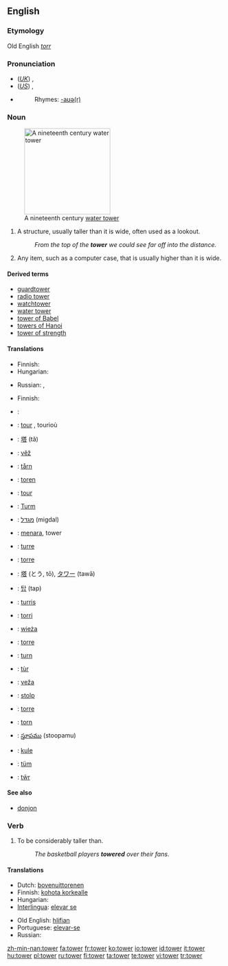 ==English==

===Etymology===
Old English ''[[torr]]''

===Pronunciation===
*(''[[Received Pronunciation|UK]]'') {{IPA|/ˈtaʊə/}}, {{SAMPA|/"taU@/}}
*(''[[General American|US]]'') {{IPA|/ˈtaʊɚ/}}, {{SAMPA|/"taU@`/}}
*{{audio|en-us-tower.ogg|Audio (US)}}
*:Rhymes: [[Rhymes:English:-aʊə(r)|-aʊə(r)]]

===Noun===
{{wikipedia}}
{{en-noun}}
[[Image:800px-FtThomasTower.jpg|200px|right|thumb|A nineteenth century [[water tower]]]]

# A structure, usually taller than it is wide, often used as a lookout.
#:''From the top of the '''tower''' we could see far off into the distance.''
# {{figuratively}} Any item, such as a computer case, that is usually higher than it is wide.

====Derived terms====
*[[guardtower]]
*[[radio tower]]
*[[watchtower]]
*[[water tower]]
*[[tower of Babel]]
*[[towers of Hanoi]]
*[[tower of strength]]

====Translations====
{{trans-top|structure}}
*Finnish: {{t|fi|torni}}
*Hungarian: {{t|hu|torony}}
{{trans-mid}}
*Russian: {{t|ru|башня|f|tr=bášn'a}}, {{t|ru|вышка|f|tr=výška}}
{{trans-bottom}}

{{trans-top|''(figuratively)'' any item that is higher than it is wide}}
*Finnish: {{t|fi|torni}}
{{trans-mid}}

{{trans-bottom}}

{{checktrans-top}}
*{{ttbc|Arabic}}: {{ARchar|[[برج]]}} {{unicode|(burj)}}
*{{ttbc|Breton}}: [[tour#Breton|tour]] {{m}}, tourioù {{p}}
*{{ttbc|Chinese}}: [[塔]] (tǎ)
*{{ttbc|Czech}}: [[věž]] {{f}}
*{{ttbc|Danish}}: [[tårn]] {{n}}
*{{ttbc|Dutch}}: [[toren]] {{m}}
*{{ttbc|French}}: [[tour#French|tour]] {{f}}
*{{ttbc|German}}: [[Turm]] {{m}}
*{{ttbc|Hebrew}}: [[מגדל]] (migdal) {{m}}
*{{ttbc|Indonesian}}: [[menara]], tower
*{{ttbc|Interlingua}}: [[turre]]
*{{ttbc|Italian}}: [[torre]] {{f}}
*{{ttbc|Japanese}}: [[塔]] (とう, tō), [[タワー]] (tawā)
{{checktrans-mid}}
*{{ttbc|Korean}}: [[탑]] (tap)
*{{ttbc|Latin}}: [[turris]] {{f}}
*{{ttbc|Maltese}}: [[torri]] {{m}}
*{{ttbc|Polish}}: [[wieża]] {{f}}
*{{ttbc|Portuguese}}: [[torre]] {{f}}
*{{ttbc|Romanian}}: [[turn#Romanian|turn]] {{n}}
*{{ttbc|Scottish Gaelic}}: [[tùr]] {{m}}
*{{ttbc|Slovak}}: [[veža]] {{f}}
*{{ttbc|Slovene}}: [[stolp]] {{m}}
*{{ttbc|Spanish}}: [[torre]] {{f}}
*{{ttbc|Swedish}}: [[torn#Swedish|torn]]
*{{ttbc|Telugu}}: [[స్తూపము]] (stoopamu)
*{{ttbc|Turkish}}: [[kule]]
*{{ttbc|Volapük}}: [[tüm]]
*{{ttbc|Welsh}}: [[tŵr]]
{{checktrans-bottom}}

====See also====
*[[donjon]]

===Verb===
{{en-verb|towers|towering|towered}}

# To be considerably taller than.
#:''The basketball players '''towered''' over their fans''.

====Translations====
{{trans-top|to be considerably taller than}}
*Dutch: [[bovenuittorenen]]
*Finnish: [[kohota korkealle]]
*Hungarian: {{t|hu|tornyosul}}
*[[Interlingua]]: [[elevar se]]
{{trans-mid}}
*Old English: [[hlifian]]
*Portuguese: [[elevar-se]]
*Russian: {{t|ru|возвышаться|tr=vozvyšát's'a}} {{impf}}
{{trans-bottom}}

[[zh-min-nan:tower]]
[[fa:tower]]
[[fr:tower]]
[[ko:tower]]
[[io:tower]]
[[id:tower]]
[[it:tower]]
[[hu:tower]]
[[pl:tower]]
[[ru:tower]]
[[fi:tower]]
[[ta:tower]]
[[te:tower]]
[[vi:tower]]
[[tr:tower]]